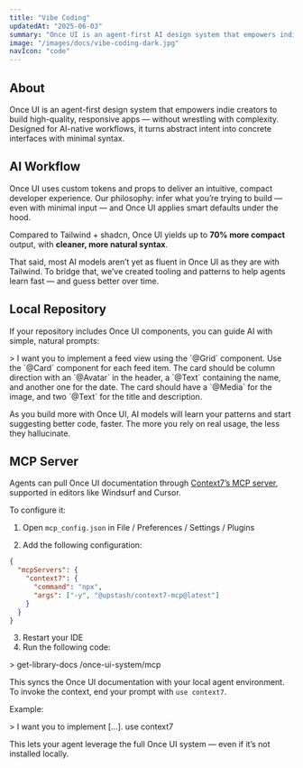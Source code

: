 ```yaml
---
title: "Vibe Coding"
updatedAt: "2025-06-03"
summary: "Once UI is an agent-first AI design system that empowers indie creators to build responsive, high-quality apps effortlessly."
image: "/images/docs/vibe-coding-dark.jpg"
navIcon: "code"
---
```


## About

Once UI is an agent-first design system that empowers indie creators to build high-quality, responsive apps — without wrestling with complexity. Designed for AI-native workflows, it turns abstract intent into concrete interfaces with minimal syntax.

## AI Workflow

Once UI uses custom tokens and props to deliver an intuitive, compact developer experience. Our philosophy: infer what you’re trying to build — even with minimal input — and Once UI applies smart defaults under the hood.

Compared to Tailwind + shadcn, Once UI yields up to **70% more compact** output, with **cleaner, more natural syntax**.

That said, most AI models aren’t yet as fluent in Once UI as they are with Tailwind. To bridge that, we’ve created tooling and patterns to help agents learn fast — and guess better over time.

## Local Repository

If your repository includes Once UI components, you can guide AI with simple, natural prompts:

<Row fillWidth vertical="end" gap="12">
    <Avatar size="s" src="/images/avatar.jpg" marginBottom="20"/>
    > I want you to implement a feed view using the `@Grid` component. Use the `@Card` component for each feed item. The card should be column direction with an `@Avatar` in the header, a `@Text` containing the name, and another one for the date. The card should have a `@Media` for the image, and two `@Text` for the title and description.
</Row>

As you build more with Once UI, AI models will learn your patterns and start suggesting better code, faster. The more you rely on real usage, the less they hallucinate.

## MCP Server

Agents can pull Once UI documentation through [Context7’s MCP server](https://context7.com/once-ui-system/mcp), supported in editors like Windsurf and Cursor.

To configure it:

1. Open `mcp_config.json` in File / Preferences / Settings / Plugins

2. Add the following configuration:

```json
{
  "mcpServers": {
    "context7": {
      "command": "npx",
      "args": ["-y", "@upstash/context7-mcp@latest"]
    }
  }
}
```

3. Restart your IDE
4. Run the following code:

<Row fillWidth vertical="end" gap="12">
  <Avatar size="s" src="/images/avatar.jpg" marginBottom="20"/>
  > get-library-docs /once-ui-system/mcp
</Row>

This syncs the Once UI documentation with your local agent environment. To invoke the context, end your prompt with `use context7`.

Example:

<Row fillWidth vertical="end" gap="12">
  <Avatar size="s" src="/images/avatar.jpg" marginBottom="20"/>
  > I want you to implement [...]. use context7
</Row>

This lets your agent leverage the full Once UI system — even if it’s not installed locally.
